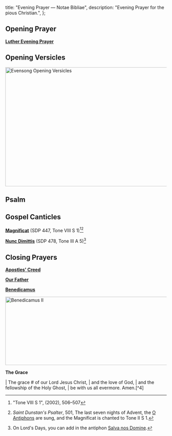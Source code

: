 
  title: "Evening Prayer — Notae Bibliae",
  description: "Evening Prayer for the pious Christian.",
};

<Initial text="Evening Prayer" />

## Opening Prayer

[**Luther Evening Prayer**](/liturgy/prayers/luther-evening-prayer)

## Opening Versicles

<Image
  src="/chants/evensong-opening-versicles.svg"
  alt="Evensong Opening Versicles"
  width="600"
  height="371"
/>

## Psalm

<ReadingPlan id="evening-prayer" type="psalm" />

## Gospel Canticles

[**Magnificat**](/liturgy/music/chants/magnificat) (SDP 447, Tone VIII S 1)[^1][^2]

[**Nunc Dimittis**](/liturgy/music/chants/nunc-dimittis) (SDP 478, Tone III A 5)[^3]

## Closing Prayers

[**Apostles' Creed**](/liturgy/creeds/apostles-creed)

[**Our Father**](/liturgy/prayers/our-father)

[**Benedicamus**](/liturgy/music/chants/benedicamus)

<Image
  src="/chants/benedicamus-ii.svg"
  alt="Benedicamus II"
  width="600"
  height="213"
/>

**The Grace**

<Poetry>
|  The grace # of our Lord Jesus Christ,
|      and the love of God,
|      and the fellowship of the Holy Ghost,
|          be with us all evermore. Amen.[^4]
</Poetry>

[^1]: "Tone VIII S 1", *<Definition lang="english" anchor="saint-dunstans-psalter" text="Saint Dunstan's Plainsong Psalter" />* (2002), 506–507
[^2]: *Saint Dunstan's Psalter*, 501, The last seven nights of Advent, the [O Antiphons](/glossary/liturgical-terms#o-antiphons) are sung, and the Magnificat is chanted to Tone II S 1.
[^3]: On Lord's Days, you can add in the antiphon [Salva nos Domine](/liturgy/music/chants/salva-nos-domine).
[^4]: 2 Corinthians 13:14
